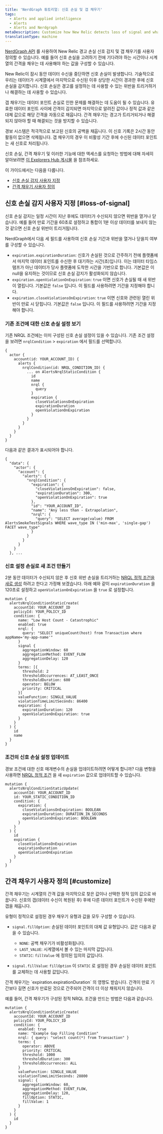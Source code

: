 ```yaml
---
title: 'NerdGraph 튜토리얼: 신호 손실 및 갭 채우기'
tags:
  - Alerts and applied intelligence
  - Alerts
  - Alerts and Nerdgraph
metaDescription: Customize how New Relic detects loss of signal and what values it should use for filling gaps in the data.
translationType: machine
---
```


[NerdGraph API](/docs/apis/nerdgraph/get-started/introduction-new-relic-nerdgraph) 를 사용하여 New Relic 경고 손실 신호 감지 및 갭 채우기를 사용자 정의할 수 있습니다. 예를 들어 신호 손실을 고려하기 전에 기다려야 하는 시간이나 시계열의 간격을 채우는 데 사용해야 하는 값을 구성할 수 있습니다.

New Relic이 잠시 동안 데이터 수신을 중단하면 신호 손실이 발생합니다. 기술적으로 우리는 데이터가 시계열에서 마지막으로 수신된 이후 상당한 시간이 경과한 후에 신호 손실을 감지합니다. 신호 손실은 경고를 설정하는 데 사용할 수 있는 위반을 트리거하거나 해결하는 데 사용할 수 있습니다.

갭 채우기는 데이터 포인트 손실로 인한 문제를 해결하는 데 도움이 될 수 있습니다. 유효한 데이터 포인트 사이에 간격이 감지되면 마지막으로 알려진 값이나 정적 값과 같은 대체 값으로 해당 간격을 자동으로 채웁니다. 간격 채우기는 경고가 트리거되거나 해결되지 않아야 할 때 해결되는 것을 방지할 수 있습니다.

<Callout variant="tip">
  경보 시스템은 적극적으로 보고된 신호의 공백을 채웁니다. 이 신호 기록은 2시간 동안 활동이 없으면 삭제됩니다. 갭 채우기의 경우 이 비활성 기간 후에 수신된 데이터 포인트는 새 신호로 처리됩니다.

  신호 손실, 간격 채우기 및 이러한 기능에 대한 액세스를 요청하는 방법에 대해 자세히 알아보려면 [이 Explorers Hub 게시물](https://discuss.newrelic.com/t/announcing-new-relic-one-streaming-alerts-for-nrql-conditions/115361) 을 참조하세요.
</Callout>

이 가이드에서는 다음을 다룹니다.

* [신호 손실 감지 사용자 지정](#loss-of-signal)
* [간격 채우기 사용자 정의](#customize)

## 신호 손실 감지 사용자 지정 [#loss-of-signal]

신호 손실 감지는 일정 시간이 지난 후에도 데이터가 수신되지 않으면 위반을 열거나 닫습니다. 예를 들어 만료 기간을 60초로 설정하고 통합이 1분 이상 데이터를 보내지 않는 것 같으면 신호 손실 위반이 트리거됩니다.

NerdGraph에서 다음 세 필드를 사용하여 신호 손실 기간과 위반을 열거나 닫을지 여부를 구성할 수 있습니다.

* `expiration.expirationDuration`: 신호가 손실된 것으로 간주하기 전에 플랫폼에서 마지막 데이터 포인트를 수신한 후 대기하는 시간(초)입니다. 이는 데이터 타임스탬프가 아닌 데이터가 당사 플랫폼에 도착한 시간을 기반으로 합니다. 기본값은 이 null을 유지하는 것이므로 신호 손실 감지가 활성화되지 않습니다.
* `expiration.openViolationOnExpiration`: `true` 이면 신호가 손실될 때 새 위반이 열립니다. 기본값은 `false` 입니다. 이 필드를 사용하려면 기간을 지정해야 합니다.
* `expiration.closeViolationsOnExpiration`: `true` 이면 신호와 관련된 열린 위반이 만료 시 닫힙니다. 기본값은 `false` 입니다. 이 필드를 사용하려면 기간을 지정해야 합니다.

### 기존 조건에 대한 신호 손실 설정 보기

기존 NRQL 조건에는 이미 구성된 신호 손실 설정이 있을 수 있습니다. 기존 조건 설정을 보려면 `nrqlCondition` > `expiration` 에서 필드를 선택합니다.

```
{
  actor {
    account(id: YOUR_ACCOUNT_ID) {
      alerts {
        nrqlCondition(id: NRQL_CONDITION_ID) {
          ... on AlertsNrqlStaticCondition {
            id
            name
            nrql {
              query
            }
            expiration {
              closeViolationsOnExpiration
              expirationDuration
              openViolationOnExpiration
            }
          }
        }
      }
    }
  }
}
```

다음과 같은 결과가 표시되어야 합니다.

```
{
  "data": {
    "actor": {
      "account": {
        "alerts": {
          "nrqlCondition": {
            "expiration": {
              "closeViolationsOnExpiration": false,
              "expirationDuration": 300,
              "openViolationOnExpiration": true
            },
            "id": "YOUR_ACCOUNT_ID",
            "name": "Any less than - Extrapolation",
            "nrql": {
              "query": "SELECT average(value) FROM AlertsSmokeTestSignals WHERE wave_type IN ('min-max', 'single-gap') FACET wave_type"
            }
          }
        }
      }
    }
  }, ...
```

### 신호 설정 손실로 새 조건 만들기

2분 동안 데이터가 수신되지 않은 후 신호 위반 손실을 트리거하는 [NRQL 정적 조건을 새로 생성](/docs/alerts/alerts-nerdgraph/nerdgraph-examples/nerdgraph-api-nrql-condition-alerts#static-condition) 하려고 한다고 가정해 보겠습니다. 아래 예와 같이 `expirationDuration` 을 120초로 설정하고 `openViolationOnExpiration` 을 `true` 로 설정합니다.

```
mutation {
  alertsNrqlConditionStaticCreate(
    accountId: YOUR_ACCOUNT_ID
    policyId: YOUR_POLICY_ID
    condition: {
      name: "Low Host Count - Catastrophic"
      enabled: true
      nrql: {
        query: "SELECT uniqueCount(host) from Transaction where appName='my-app-name'"
      }
      signal {
        aggregationWindow: 60
        aggregationMethod: EVENT_FLOW
        aggregationDelay: 120
      }
      terms: [{
        threshold: 2
        thresholdOccurrences: AT_LEAST_ONCE
        thresholdDuration: 600
        operator: BELOW
        priority: CRITICAL
      }]
      valueFunction: SINGLE_VALUE
      violationTimeLimitSeconds: 86400
      expiration: {
        expirationDuration: 120
        openViolationOnExpiration: true
      }
    }
  ) {
    id
    name
  }
}
```

### 조건의 신호 손실 설정 업데이트

경보 조건에 대한 신호 매개변수의 손실을 업데이트하려면 어떻게 합니까? 다음 변형을 사용하면 [NRQL 정적 조건](/docs/alerts/alerts-nerdgraph/nerdgraph-examples/nerdgraph-api-nrql-condition-alerts#static-condition) 을 새 `expiration` 값으로 업데이트할 수 있습니다.

```
mutation {
  alertsNrqlConditionStaticUpdate(
    accountId: YOUR_ACCOUNT_ID
    id: YOUR_STATIC_CONDITION_ID
    condition: {
      expiration: {
        closeViolationsOnExpiration: BOOLEAN
        expirationDuration: DURATION_IN_SECONDS
        openViolationOnExpiration: BOOLEAN
      }
    }
  ) {
    id
    expiration {
      closeViolationsOnExpiration
      expirationDuration
      openViolationOnExpiration
    }
  }
}
```

## 간격 채우기 사용자 정의 [#customize]

간격 채우기는 시계열의 간격 값을 마지막으로 찾은 값이나 선택한 정적 임의 값으로 바꿉니다. 신호의 갭(데이터 수신이 복원된 후) 후에 다른 데이터 포인트가 수신된 후에만 갭을 채웁니다.

유형이 정적으로 설정된 경우 채우기 유형과 값을 모두 구성할 수 있습니다.

* `signal.fillOption`: 손실된 데이터 포인트의 대체 값 유형입니다. 값은 다음과 같을 수 있습니다.

  * `NONE`: 공백 채우기가 비활성화됩니다.
  * `LAST_VALUE`: 시계열에서 볼 수 있는 마지막 값입니다.
  * `STATIC`: `fillValue` 에 정의된 임의의 값입니다.

* `signal.fillValue`: `fillOption` 이 `STATIC` 로 설정된 경우 손실된 데이터 포인트를 교체하는 데 사용할 값입니다.

<Callout variant="important">
  간격 채우기는 `expiration.expirationDuration` 의 영향도 받습니다. 간격이 만료 기간보다 길면 신호가 만료된 것으로 간주되어 간격이 더 이상 채워지지 않습니다.
</Callout>

예를 들어, 간격 채우기가 구성된 정적 NRQL 조건을 만드는 방법은 다음과 같습니다.

```
mutation {
  alertsNrqlConditionStaticCreate(
    accountId: YOUR_ACCOUNT_ID
    policyId: YOUR_POLICY_ID
    condition: {
      enabled: true
      name: "Example Gap Filling Condition"
      nrql: { query: "select count(*) from Transaction" }
      terms: {
        operator: ABOVE
        priority: CRITICAL
        threshold: 1000
        thresholdDuration: 300
        thresholdOccurrences: ALL
      }
      valueFunction: SINGLE_VALUE
      violationTimeLimitSeconds: 28800
      signal: {
        aggregationWindow: 60,
        aggregationMethod: EVENT_FLOW,
        aggregationDelay: 120,
        fillOption: STATIC,
        fillValue: 1
      }
    }
  ) {
    id
  }
}
```